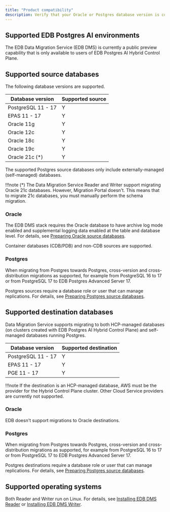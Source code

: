 ```yaml
---
title: "Product compatibility"
description: Verify that your Oracle or Postgres database version is compatible with EDB Data Migration Service.
---
```


<div id="supported_versions" class="registered_link"></div>

## Supported EDB Postgres AI environments

The EDB Data Migration Service (EDB DMS) is currently a public preview capability that is only available to users of EDB Postgres AI Hybrid Control Plane.

## Supported source databases

The following database versions are supported.

| Database version   | Supported source |
|--------------------|------------------|
| PostgreSQL 11 - 17 | Y                |
| EPAS 11 - 17       | Y                |
| Oracle 11g         | Y                |
| Oracle 12c         | Y                |
| Oracle 18c         | Y                |
| Oracle 19c         | Y                |
| Oracle 21c (*)     | Y                |

The supported Postgres source databases only include externally-managed (self-managed) databases.

!!!note
   (*) The Data Migration Service Reader and Writer support migrating Oracle 21c databases. However, Migration Portal doesn't. This means that to migrate 21c databases, you must manually perform the schema migration. 

### Oracle

The EDB DMS stack requires the Oracle database to have archive log mode enabled and supplemental logging data enabled at the table and database level. For details, see [Preparing Oracle source databases](getting_started/preparing_db/preparing_oracle_source_databases).

Container databases (CDB/PDB) and non-CDB sources are supported.

### Postgres

When migrating from Postgres towards Postgres, cross-version and cross-distribution migrations as supported, for example from PostgreSQL 16 to 17 or from PostgreSQL 17 to EDB Postgres Advanced Server 17.

Postgres sources require a database role or user that can manage replications. For details, see [Preparing Postgres source databases](getting_started/preparing_db/preparing_postgres_source_databases).

## Supported destination databases 

Data Migration Service supports migrating to both HCP-managed databases (on clusters created with EDB Postgres AI Hybrid Control Plane) and self-managed databases running Postgres.

| Database version   | Supported destination |
|--------------------|-----------------------|
| PostgreSQL 11 - 17 | Y                     |
| EPAS 11 - 17       | Y                     |
| PGE 11 - 17        | Y                     |

!!!note 
   If the destination is an HCP-managed database, AWS must be the provider for the Hybrid Control Plane cluster. Other Cloud Service providers are currently not supported.

### Oracle 

EDB doesn't support migrations to Oracle destinations.

### Postgres

When migrating from Postgres towards Postgres, cross-version and cross-distribution migrations as supported, for example from PostgreSQL 16 to 17 or from PostgreSQL 17 to EDB Postgres Advanced Server 17.

Postgres destinations require a database role or user that can manage replications. For details, see [Preparing Postgres source databases](getting_started/preparing_db/preparing_postgres_source_databases).

## Supported operating systems

Both Reader and Writer run on Linux. For details, see [Installing EDB DMS Reader](getting_started/installing) or [Installing EDB DMS Writer](getting_started/installing2).
